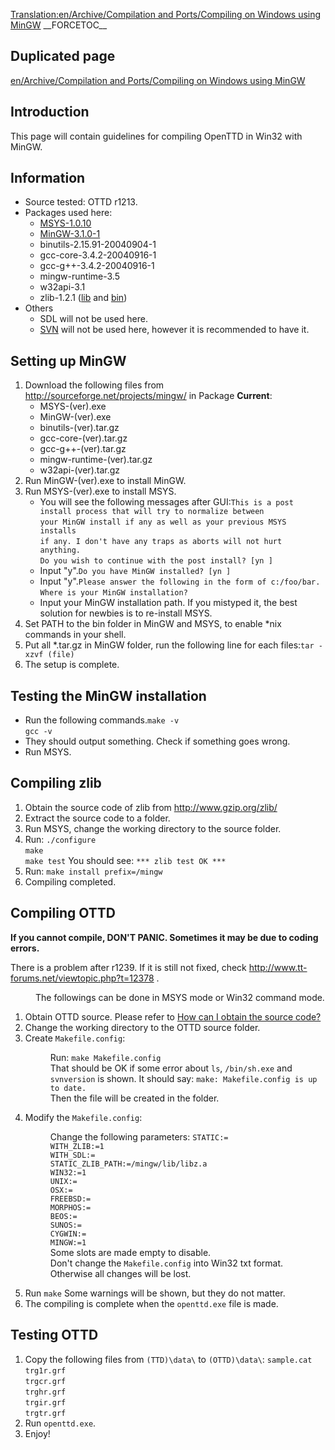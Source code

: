 [[Translation:en/Archive/Compilation and Ports/Compiling on Windows using MinGW]]
__FORCETOC__

==Duplicated page==
[[en/Archive/Compilation and Ports/Compiling on Windows using MinGW]]

==Introduction==
This page will contain guidelines for compiling OpenTTD in Win32 with MinGW.

==Information==
* Source tested: OTTD r1213.
* Packages used here:
** [http://prdownloads.sf.net/mingw/MSYS-1.0.10.exe?download MSYS-1.0.10]
** [http://prdownloads.sf.net/mingw/MinGW-3.1.0-1.exe?download MinGW-3.1.0-1]
** binutils-2.15.91-20040904-1
** gcc-core-3.4.2-20040916-1
** gcc-g++-3.4.2-20040916-1
** mingw-runtime-3.5
** w32api-3.1
** zlib-1.2.1 ([http://prdownloads.sf.net/gnuwin32/zlib-1.2.1-1-lib.zip?download lib] and [http://prdownloads.sf.net/gnuwin32/zlib-1.2.1-1-bin.zip?download bin])
* Others
** SDL will not be used here.
** [http://subversion.tigris.org/files/documents/15/18207/svn-1.1.1-setup-2.exe SVN] will not be used here, however it is recommended to have it.

==Setting up MinGW==
# Download the following files from http://sourceforge.net/projects/mingw/ in Package '''Current''':
#* MSYS-(ver).exe
#* MinGW-(ver).exe
#* binutils-(ver).tar.gz
#* gcc-core-(ver).tar.gz
#* gcc-g++-(ver).tar.gz
#* mingw-runtime-(ver).tar.gz
#* w32api-(ver).tar.gz
# Run MinGW-(ver).exe to install MinGW.
# Run MSYS-(ver).exe to install MSYS.
#* You will see the following messages after GUI:<box><code>This is a post install process that will try to normalize between<br>your MinGW install if any as well as your previous MSYS installs<br>if any.  I don't have any traps as aborts will not hurt anything.<br>Do you wish to continue with the post install? [yn ]</code></box>
#* Input "y".<box><code>Do you have MinGW installed? [yn ]</code></box>
#* Input "y".<box><code>Please answer the following in the form of c:/foo/bar.<br>Where is your MinGW installation?</code></box>
#* Input your MinGW installation path.  If you mistyped it, the best solution for newbies is to re-install MSYS.
# Set PATH to the bin folder in MinGW and MSYS, to enable *nix commands in your shell.
# Put all *.tar.gz in MinGW folder, run the following line for each files:<box><code>tar -xzvf (file)</code></box>
# The setup is complete.

==Testing the MinGW installation==
* Run the following commands.<box><code>make -v<br>gcc -v</code></box>
* They should output something.  Check if something goes wrong.
* Run MSYS.

==Compiling zlib==
# Obtain the source code of zlib from http://www.gzip.org/zlib/
# Extract the source code to a folder.
# Run MSYS, change the working directory to the source folder.
# Run: <box><code>./configure<br>make<br>make test</code></box> You should see: <box><code>*** zlib test OK ***</code></box>
# Run: <box><code>make install prefix=/mingw</code></box>
# Compiling completed.

==Compiling OTTD==
'''If you cannot compile, DON'T PANIC.  Sometimes it may be due to coding errors.'''

<warning>There is a problem after r1239.  If it is still not fixed, check http://www.tt-forums.net/viewtopic.php?t=12378 .</warning>
: The followings can be done in MSYS mode or Win32 command mode.
# Obtain OTTD source.  Please refer to [[en/Development/FAQ development#how-can-i-obtain-the-source-code|How can I obtain the source code?]]
# Change the working directory to the OTTD source folder.
# Create <code>Makefile.config</code>:
#: Run: <box><code>make Makefile.config</code></box>
#: That should be OK if some error about <code>ls</code>, <code>/bin/sh.exe</code> and <code>svnversion</code> is shown.  It should say: <box><code>make: Makefile.config is up to date.</code></box>
#: Then the file will be created in the folder.
# Modify the <code>Makefile.config</code>:
#: Change the following parameters: <box><code>STATIC:=<br>WITH_ZLIB:=1<br>WITH_SDL:=<br>STATIC_ZLIB_PATH:=/mingw/lib/libz.a<br>WIN32:=1<br>UNIX:=<br>OSX:=<br>FREEBSD:=<br>MORPHOS:=<br>BEOS:=<br>SUNOS:=<br>CYGWIN:=<br>MINGW:=1</code></box>
#: Some slots are made empty to disable.
#: Don't change the <code>Makefile.config</code> into Win32 txt format.  Otherwise all changes will be lost.
# Run <box><code>make</code></box> Some warnings will be shown, but they do not matter.
# The compiling is complete when the <code>openttd.exe</code> file is made.

==Testing OTTD==
# Copy the following files from <code>(TTD)\data\</code> to <code>(OTTD)\data\</code>: <box><code>sample.cat<br>trg1r.grf<br>trgcr.grf<br>trghr.grf<br>trgir.grf<br>trgtr.grf</code></box>
# Run <code>openttd.exe</code>.
# Enjoy!